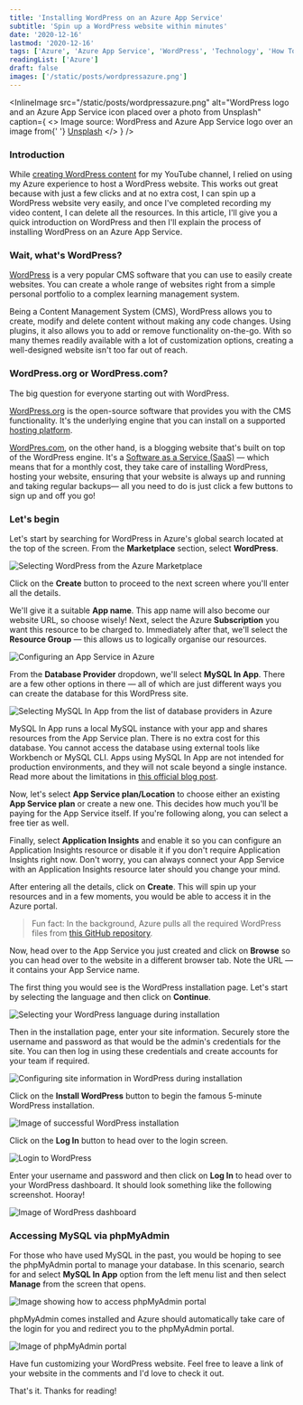 ```yaml
---
title: 'Installing WordPress on an Azure App Service'
subtitle: 'Spin up a WordPress website within minutes'
date: '2020-12-16'
lastmod: '2020-12-16'
tags: ['Azure', 'Azure App Service', 'WordPress', 'Technology', 'How To', 'Website Design']
readingList: ['Azure']
draft: false
images: ['/static/posts/wordpressazure.png']
---
```


<InlineImage
  src="/static/posts/wordpressazure.png"
  alt="WordPress logo and an Azure App Service icon placed over a photo from Unsplash"
  caption={
    <>
      Image source: WordPress and Azure App Service logo over an image from{' '}
      <a href="https://unsplash.com/photos/vnfpcINVllI">Unsplash</a>
    </>
  }
/>

### Introduction

While [creating WordPress content](https://www.youtube.com/playlist?list=PLYhCXsaf5ba_hutBtc9evla1p9Cz6wkRC) for my YouTube channel, I relied on using my Azure experience to host a WordPress website. This works out great because with just a few clicks and at no extra cost, I can spin up a WordPress website very easily, and once I've completed recording my video content, I can delete all the resources. In this article, I'll give you a quick introduction on WordPress and then I'll explain the process of installing WordPress on an Azure App Service.

### Wait, what's WordPress?

[WordPress](https://wordpress.org/) is a very popular CMS software that you can use to easily create websites. You can create a whole range of websites right from a simple personal portfolio to a complex learning management system.

Being a Content Management System (CMS), WordPress allows you to create, modify and delete content without making any code changes. Using plugins, it also allows you to add or remove functionality on-the-go. With so many themes readily available with a lot of customization options, creating a well-designed website isn't too far out of reach.

### WordPress.org or WordPress.com?

The big question for everyone starting out with WordPress.

[WordPress.org](https://wordpress.org/) is the open-source software that provides you with the CMS functionality. It's the underlying engine that you can install on a supported [hosting platform](https://wordpress.org/hosting/).

[WordPres.com](https://wordpress.com/), on the other hand, is a blogging website that's built on top of the WordPress engine. It's a [Software as a Service (SaaS)](https://en.wikipedia.org/wiki/Software_as_a_service) — which means that for a monthly cost, they take care of installing WordPress, hosting your website, ensuring that your website is always up and running and taking regular backups— all you need to do is just click a few buttons to sign up and off you go!

### Let's begin

Let's start by searching for WordPress in Azure's global search located at the top of the screen. From the **Marketplace** section, select **WordPress**.

![Selecting WordPress from the Azure Marketplace](/static/posts/1_rI810HalROgYn3N8R7gHUg.png)

Click on the **Create** button to proceed to the next screen where you'll enter all the details.

We'll give it a suitable **App name**. This app name will also become our website URL, so choose wisely! Next, select the Azure **Subscription** you want this resource to be charged to. Immediately after that, we'll select the **Resource Group** — this allows us to logically organise our resources.

![Configuring an App Service in Azure](/static/posts/1_QFFcs72I5JCbTjWYiXKpnw.png)

From the **Database Provider** dropdown, we'll select **MySQL In App**. There are a few other options in there — all of which are just different ways you can create the database for this WordPress site.

![Selecting MySQL In App from the list of database providers in Azure](/static/posts/1_kjHAGU5xuf84zNCi7kKoCw.png)

MySQL In App runs a local MySQL instance with your app and shares resources from the App Service plan. There is no extra cost for this database. You cannot access the database using external tools like Workbench or MySQL CLI. Apps using MySQL In App are not intended for production environments, and they will not scale beyond a single instance. Read more about the limitations in [this official blog post](https://azure.microsoft.com/en-us/blog/mysql-in-app-preview-app-service/).

Now, let's select **App Service plan/Location** to choose either an existing **App Service plan** or create a new one. This decides how much you'll be paying for the App Service itself. If you're following along, you can select a free tier as well.

Finally, select **Application Insights** and enable it so you can configure an Application Insights resource or disable it if you don't require Application Insights right now. Don't worry, you can always connect your App Service with an Application Insights resource later should you change your mind.

After entering all the details, click on **Create**. This will spin up your resources and in a few moments, you would be able to access it in the Azure portal.

> Fun fact: In the background, Azure pulls all the required WordPress files from [this GitHub repository](https://github.com/azureappserviceoss/wordpress-azure).

Now, head over to the App Service you just created and click on **Browse** so you can head over to the website in a different browser tab. Note the URL — it contains your App Service name.

The first thing you would see is the WordPress installation page. Let's start by selecting the language and then click on **Continue**.

![Selecting your WordPress language during installation](/static/posts/1_ydD_cPGkavKqwWQqHuEHag.png)

Then in the installation page, enter your site information. Securely store the username and password as that would be the admin's credentials for the site. You can then log in using these credentials and create accounts for your team if required.

![Configuring site information in WordPress during installation](/static/posts/1_6ei558MzF9Ai2Xdw8s9GIg.png)

Click on the **Install WordPress** button to begin the famous 5-minute WordPress installation.

![Image of successful WordPress installation](/static/posts/1_772FiBlVp57io4kdR9Gbbg.png)

Click on the **Log In** button to head over to the login screen.

![Login to WordPress](/static/posts/1_2n9cz7J9ajpe2PRE2roR9g.png)

Enter your username and password and then click on **Log In** to head over to your WordPress dashboard. It should look something like the following screenshot. Hooray!

![Image of WordPress dashboard](/static/posts/1_LIDCmPUv4Bt8IT_iVz1zKg.png)

### Accessing MySQL via phpMyAdmin

For those who have used MySQL in the past, you would be hoping to see the phpMyAdmin portal to manage your database. In this scenario, search for and select **MySQL In App** option from the left menu list and then select **Manage** from the screen that opens.

![Image showing how to access phpMyAdmin portal](/static/posts/1_WBrHf8anBei-aYHhJbh2QA.png)

phpMyAdmin comes installed and Azure should automatically take care of the login for you and redirect you to the phpMyAdmin portal.

![Image of phpMyAdmin portal](/static/posts/1_H9ZSuSU80cFyrVYuNIyD4w.png)

Have fun customizing your WordPress website. Feel free to leave a link of your website in the comments and I'd love to check it out.

That's it. Thanks for reading!
